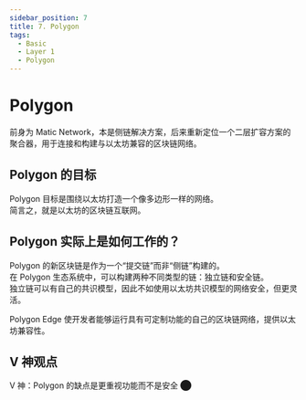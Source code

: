 ```yaml
---
sidebar_position: 7
title: 7. Polygon
tags:
  - Basic
  - Layer 1
  - Polygon
---
```


# Polygon

前身为 Matic Network，本是侧链解决方案，后来重新定位一个二层扩容方案的聚合器，用于连接和构建与以太坊兼容的区块链网络。

## Polygon 的目标

Polygon 目标是围绕以太坊打造一个像多边形一样的网络。  
简言之，就是以太坊的区块链互联网。

## Polygon 实际上是如何工作的？

Polygon 的新区块链是作为一个“提交链”而非“侧链”构建的。  
在 Polygon 生态系统中，可以构建两种不同类型的链：独立链和安全链。  
独立链可以有自己的共识模型，因此不如使用以太坊共识模型的网络安全，但更灵活。

Polygon Edge 使开发者能够运行具有可定制功能的自己的区块链网络，提供以太坊兼容性。

## V 神观点

V 神：Polygon 的缺点是更重视功能而不是安全 ​⬤
